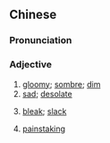 {{also|惨淡}}
==Chinese==
{{zh-forms|s=惨淡|alt=慘澹}}

===Pronunciation===
{{zh-pron
|m=cǎndàn
|c=caam2 daam6
|mn=chhám-tām
|cat=a
}}

===Adjective===
{{zh-adj}}

# [[gloomy]]; [[sombre]]; [[dim]]
# [[sad]]; [[desolate]]
# {{lb|zh|of business|situation}} [[bleak]]; [[slack]]
# [[painstaking]]